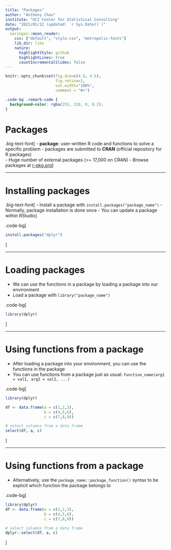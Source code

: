```yaml
---
title: "Packages"
author: "Anthony Chau"
institute: "UCI Center for Statistical Consulting"
date: "2021/01/12 (updated: `r Sys.Date()`)"
output:
  xaringan::moon_reader:
    css: ["default", "style.css", "metropolis-fonts"]
    lib_dir: libs
    nature:
      highlightStyle: github
      highlightLines: true
      countIncrementalSlides: false
---
```


```r
knitr::opts_chunk$set(fig.dim=c(4.8, 4.5), 
                      fig.retina=2, 
                      out.width="100%",
                      comment = "#>")
```

```css
.code-bg .remark-code {
  background-color: rgba(255, 210, 0, 0.2);
}
```


# Packages

.big-text-font[
- **package**: user-written R code and functions to solve a specific problem
- packages are submitted to **CRAN** (official repository for R packages)  
- Huge number of external packages (>= 17,000 on CRAN)
- Browse packages at [r-pkg.org](https://www.r-pkg.org/)
]

---

# Installing packages

.big-text-font[
- Install a package with `install.packages("package_name")`
- Normally, package installation is done once
- You can update a package within RStudio
]

.code-bg[
```r
install.packages("dplyr")
```
]

---

# Loading packages

- We can use the functions in a package by loading a package into our environment
- Load a package with `library("package_name")`

.code-bg[
```r
library(dplyr)
```
]

---

# Using functions from a package

- After loading a package into your environment, you can use the functions in the package
- You can use functions from a package just as usual: `function_name(arg1 = val1, arg2 = val2, ...)`

.code-bg[
```r
library(dplyr)

df <- data.frame(a = c(1,2,3),
                 b = c(4,5,6),
                 c = c(7,8,9))

# select columns from a data frame
select(df, a, c)
```
]

---

# Using functions from a package

- Alternatively, use the `package_name::package_function()` syntax to be explicit which function the package belongs to

.code-bg[
```r
library(dplyr)
df <- data.frame(a = c(1,2,3),
                 b = c(4,5,6),
                 c = c(7,8,9))

# select columns from a data frame
dplyr::select(df, a, c)
```
]


